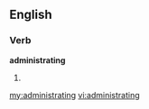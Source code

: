 ==English==

===Verb===
'''administrating'''

# {{present participle of|[[administrate]]}}

[[my:administrating]]
[[vi:administrating]]